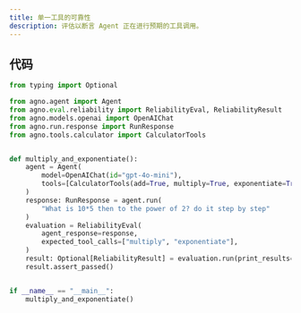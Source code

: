 ```yaml
---
title: 单一工具的可靠性
description: 评估以断言 Agent 正在进行预期的工具调用。
---
```


## 代码

```python
from typing import Optional

from agno.agent import Agent
from agno.eval.reliability import ReliabilityEval, ReliabilityResult
from agno.models.openai import OpenAIChat
from agno.run.response import RunResponse
from agno.tools.calculator import CalculatorTools


def multiply_and_exponentiate():
    agent = Agent(
        model=OpenAIChat(id="gpt-4o-mini"),
        tools=[CalculatorTools(add=True, multiply=True, exponentiate=True)],
    )
    response: RunResponse = agent.run(
        "What is 10*5 then to the power of 2? do it step by step"
    )
    evaluation = ReliabilityEval(
        agent_response=response,
        expected_tool_calls=["multiply", "exponentiate"],
    )
    result: Optional[ReliabilityResult] = evaluation.run(print_results=True)
    result.assert_passed()


if __name__ == "__main__":
    multiply_and_exponentiate()
```